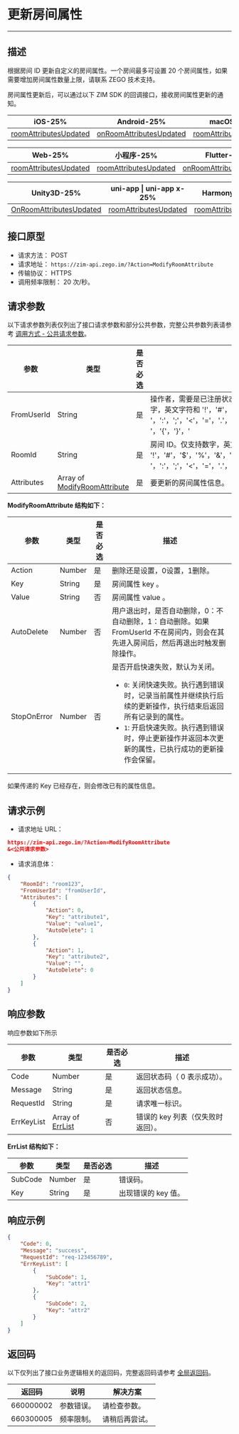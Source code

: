 # 更新房间属性
---

## 描述

根据房间 ID 更新自定义的房间属性。一个房间最多可设置 20 个房间属性，如果需要增加房间属性数量上限，请联系 ZEGO 技术支持。

房间属性更新后，可以通过以下 ZIM SDK 的回调接口，接收房间属性更新的通知。

| iOS-25% | Android-25% | macOS-25% |Windows-25% |
|-----|---------|-------|-------|
|[roomAttributesUpdated](https://doc-zh.zego.im/article/api?doc=zim_API~objective-c_ios~protocol~ZIMEventHandler#zim-room-attributes-updated-room-id)|[onRoomAttributesUpdated](https://doc-zh.zego.im/article/api?doc=zim_API~java_android~class~ZIMEventHandler#on-room-attributes-updated)|[roomAttributesUpdated](https://doc-zh.zego.im/article/api?doc=zim_API~objective-c_macos~protocol~ZIMEventHandler#zim-room-attributes-updated-room-id)|[onRoomAttributesUpdated](https://doc-zh.zego.im/article/api?doc=zim_API~cpp_windows~class~ZIMEventHandler#on-room-attributes-updated)|

| Web-25% | 小程序-25% |Flutter-25% | React Native-25% |
|---------|-----|--------|---------|
|[roomAttributesUpdated](https://doc-zh.zego.im/article/api?doc=zim_API~javascript_web~interface~ZIMEventHandler#room-attributes-updated)|[roomAttributesUpdated](https://doc-zh.zego.im/article/api?doc=zim_API~javascript_wxxcx~interface~ZIMEventHandler#room-attributes-updated)|[onRoomAttributesUpdated](https://pub.dev/documentation/zego_zim/latest/zego_zim/ZIMEventHandler/onRoomAttributesUpdated.html)|[roomAttributesUpdated](https://doc-zh.zego.im/article/api?doc=zim_API~javascript_react-native~interface~ZIMEventHandler#room-attributes-updated)|

| Unity3D-25% | uni-app \| uni-app x-25% | HarmonyOS-25% |
|--------------|---------|---------|
|[OnRoomAttributesUpdated](https://doc-zh.zego.im/article/api?doc=zim_API~cs_unity3d~class~ZIMEventHandler#on-room-attributes-updated)|[roomAttributesUpdated](https://doc-zh.zego.im/article/api?doc=zim_API~javascript_uni-app~interface~ZIMEventHandler#room-attributes-updated)|[roomAttributesUpdated](https://doc-zh.zego.im/article/api?doc=zim_API~javascript_harmony~interface~ZIMEventHandler#room-attributes-updated)|


## 接口原型

- 请求方法： POST
- 请求地址： `https://zim-api.zego.im/?Action=ModifyRoomAttribute`
- 传输协议： HTTPS
- 调用频率限制： 20 次/秒。


## 请求参数

以下请求参数列表仅列出了接口请求参数和部分公共参数，完整公共参数列表请参考 [调用方式 - 公共请求参数](../Accessing%20Server%20APIs.mdx#2-公共参数)。

| 参数       | 类型                              | 是否必选 | 描述                     |
| ---------- | --------------------------------- | -------- | ------------------------ |
| FromUserId | String                            | 是       | 操作者，需要是已注册状态，该用户不会自动加入房间。仅支持数字，英文字符和 '!'，'#'，'$'，'%'，'&'，'('，')'，'+'，'-'，':'，';'，'\<'，'='，'.'，'>'，'?'，'@'，'['，']'，'^'，'_'，' '，'{'，'}'，'|'，'~'。 |
| RoomId     | String                            | 是       | 房间 ID。仅支持数字，英文字符和 '!'，'#'，'$'，'%'，'&'，'('，')'，'+'，'-'，':'，';'，'\<'，'='，'.'，'>'，'?'，'@'，'['，']'，'^'，'_'，'{'，'}'，'|'，'~'。                   |
| Attributes | Array of [ModifyRoomAttribute](#ModifyRoomAttribute) | 是       | 要更新的房间属性信息。         |


<a id="ModifyRoomAttribute"></a>
**ModifyRoomAttribute 结构如下：**

| 参数       | 类型    | 是否必选 | 描述                                                                                                         |
| ---------- | ------- | -------- | ------------------------------------------------------------------------------------------------------------ |
| Action     | Number  | 是       | 删除还是设置，0设置，1删除。                           |
| Key        | String  | 是       | 房间属性 key 。                                                                                                  |
| Value      | String  | 否       | 房间属性 value 。                                                                                              |
| AutoDelete | Number  | 否       | 用户退出时，是否自动删除，0：不自动删除，1：自动删除。如果 FromUserId 不在房间内，则会在其先进入房间后，然后再退出时触发删除操作。 |
| StopOnError | Number  | 否       | 是否开启快速失败，默认为关闭。<ul><li>`0`: 关闭快速失败。执行遇到错误时，记录当前属性并继续执行后续的更新操作，执行结束后返回所有记录到的属性。</li><li>`1`: 开启快速失败。执行遇到错误时，停止更新操作并返回本次更新的属性，已执行成功的更新操作会保留。</li></ul> |

<Note title="说明">
如果传递的 Key 已经存在，则会修改已有的属性信息。
</Note>


## 请求示例

- 请求地址 URL：

```json
https://zim-api.zego.im/?Action=ModifyRoomAttribute
&<公共请求参数>
```

- 请求消息体：
```json
{
    "RoomId": "room123",
    "FromUserId": "fromUserId",
    "Attributes": [
        {
            "Action": 0,
            "Key": "attribute1",
            "Value": "value1",
            "AutoDelete": 1
        },
        {
            "Action": 1,
            "Key": "attribute2",
            "Value": "",
            "AutoDelete": 0
        }
    ]    
}
```

## 响应参数

响应参数如下所示

| 参数       | 类型                   | 是否必选 | 描述                            |
| ---------- | ---------------------- | -------- | ------------------------------- |
| Code       | Number                 | 是       | 返回状态码（ 0 表示成功）。         |
| Message    | String                 | 是       | 返回状态信息。                    |
| RequestId  | String                 | 是       | 请求唯一标识。                    |
| ErrKeyList | Array of [ErrList](#ErrList) | 否       | 错误的 key 列表（仅失败时返回）。 |

<a id="ErrList"></a>
**ErrList 结构如下：**

| 参数     | 类型   | 是否必选 | 描述           |
| -------- | ------ | -------- | -------------- |
| SubCode  | Number | 是       | 错误码。        |
| Key      | String | 是       | 出现错误的 key 值。 |


## 响应示例
```json
{
    "Code": 0,
    "Message": "success",
    "RequestId": "req-123456789",
    "ErrKeyList": [
        {
            "SubCode": 1,
            "Key": "attr1"
        },
        {
            "SubCode": 2,
            "Key": "attr2"
        }
    ]
}
```

## 返回码

以下仅列出了接口业务逻辑相关的返回码，完整返回码请参考 [全局返回码](../Return%20codes.mdx)。

| 返回码      | 说明     | 解决方案         |
|------------|----------|------------------|
| 660000002  | 参数错误。 | 请检查参数。       |
| 660300005  | 频率限制。 | 请稍后再尝试。     |





